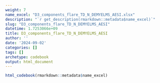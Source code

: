 ```yaml
---
weight: 7
name_excel: "D3_components_flare_TD_N_DEMYELMS_AESI.xlsx"
description: "`r get_description(rmarkdown::metadata$name_excel)`"
slug: "D3_components_flare_TD_N_DEMYELMS_AESI"
datetime: 1.7253066e+09
title: D3_components_flare_TD_N_DEMYELMS_AESI
author: ''
date: '2024-09-02'
categories: []
tags: []
archetype: codebook
output: html_document
---
```


```r
html_codebook(rmarkdown::metadata$name_excel)
```
